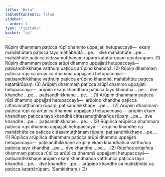 ```yaml
---
title: "Hetu"
tableOfContents: false
sidebar:
  order: 1
type: "tipitaka"
basket: "ab"
---
```



<DynamicBreadcrumb />

<Division number="93">

<Paragraph number="754">
Rūpiṃ dhammaṃ paṭicca rūpī dhammo uppajjati hetupaccayā—  ekaṃ mahābhūtaṃ paṭicca tayo mahābhūtā …pe…  dve mahābhūte …pe…  mahābhūte paṭicca cittasamuṭṭhānaṃ rūpaṃ kaṭattārūpaṃ upādārūpaṃ. (1)
</Paragraph>

<Paragraph number="755">
Rūpiṃ dhammaṃ paṭicca arūpī dhammo uppajjati hetupaccayā—  paṭisandhikkhaṇe vatthuṃ paṭicca arūpino khandhā. (2)
</Paragraph>

<Paragraph number="756">
Rūpiṃ dhammaṃ paṭicca rūpī ca arūpī ca dhammā uppajjanti hetupaccayā—  paṭisandhikkhaṇe vatthuṃ paṭicca arūpino khandhā, mahābhūte paṭicca kaṭattārūpaṃ. (3)
</Paragraph>

</Division>
<Division number="94">

<Paragraph number="757">
Arūpiṃ dhammaṃ paṭicca arūpī dhammo uppajjati hetupaccayā—  arūpiṃ ekaṃ khandhaṃ paṭicca tayo khandhā …pe…  dve khandhe …pe…  paṭisandhikkhaṇe …pe… . (1)
</Paragraph>

<Paragraph number="758">
Arūpiṃ dhammaṃ paṭicca rūpī dhammo uppajjati hetupaccayā—  arūpino khandhe paṭicca cittasamuṭṭhānaṃ rūpaṃ; paṭisandhikkhaṇe …pe… . (2)
</Paragraph>

<Paragraph number="759">
Arūpiṃ dhammaṃ paṭicca rūpī ca arūpī ca dhammā uppajjanti hetupaccayā—  arūpiṃ ekaṃ khandhaṃ paṭicca tayo khandhā cittasamuṭṭhānañca rūpaṃ …pe…  dve khandhe …pe…  paṭisandhikkhaṇe …pe… . (3)
</Paragraph>

</Division>
<Division number="95">

<Paragraph number="760">
Rūpiñca arūpiñca dhammaṃ paṭicca rūpī dhammo uppajjati hetupaccayā—  arūpino khandhe ca mahābhūte ca paṭicca cittasamuṭṭhānaṃ rūpaṃ; paṭisandhikkhaṇe …pe… . (1)
</Paragraph>

<Paragraph number="761">
Rūpiñca arūpiñca dhammaṃ paṭicca arūpī dhammo uppajjati hetupaccayā—  paṭisandhikkhaṇe arūpiṃ ekaṃ khandhañca vatthuñca paṭicca tayo khandhā …pe…  dve khandhe …pe… . (2)
</Paragraph>

<Paragraph number="762">
Rūpiñca arūpiñca dhammaṃ paṭicca rūpī ca arūpī ca dhammā uppajjanti hetupaccayā—  paṭisandhikkhaṇe arūpiṃ ekaṃ khandhañca vatthuñca paṭicca tayo khandhā …pe…  dve khandhe …pe…  arūpino khandhe ca mahābhūte ca paṭicca kaṭattārūpaṃ. (Saṃkhittaṃ.) (3)
</Paragraph>
</Division>